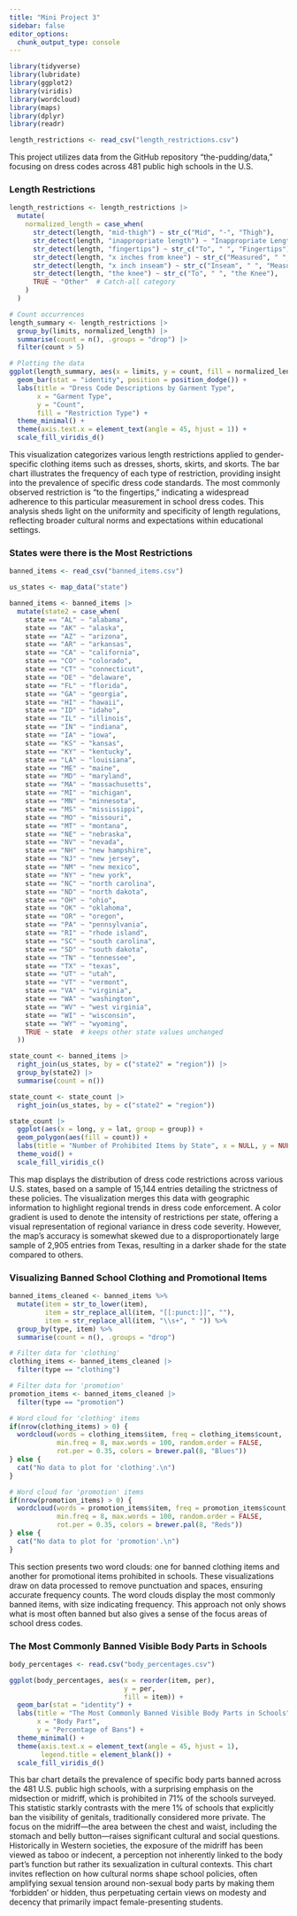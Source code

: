 ```yaml
---
title: "Mini Project 3"
sidebar: false
editor_options: 
  chunk_output_type: console
---
```


```r
library(tidyverse)
library(lubridate)
library(ggplot2)
library(viridis)
library(wordcloud)
library(maps)
library(dplyr)
library(readr)

length_restrictions <- read_csv("length_restrictions.csv")
```

This project utilizes data from the GitHub repository "the-pudding/data," focusing on dress codes across 481 public high schools in the U.S. 

### Length Restrictions

```r
length_restrictions <- length_restrictions |>
  mutate(
    normalized_length = case_when(
      str_detect(length, "mid-thigh") ~ str_c("Mid", "-", "Thigh"),
      str_detect(length, "inappropriate length") ~ "Inappropriate Length",
      str_detect(length, "fingertips") ~ str_c("To", " ", "Fingertips"),
      str_detect(length, "x inches from knee") ~ str_c("Measured", " ", "from Knee"),
      str_detect(length, "x inch inseam") ~ str_c("Inseam", " ", "Measurement"),
      str_detect(length, "the knee") ~ str_c("To", " ", "the Knee"),
      TRUE ~ "Other"  # Catch-all category
    )
  )

# Count occurrences
length_summary <- length_restrictions |>
  group_by(limits, normalized_length) |>
  summarise(count = n(), .groups = "drop") |>
  filter(count > 5)

# Plotting the data
ggplot(length_summary, aes(x = limits, y = count, fill = normalized_length)) +
  geom_bar(stat = "identity", position = position_dodge()) +
  labs(title = "Dress Code Descriptions by Garment Type",
       x = "Garment Type",
       y = "Count",
       fill = "Restriction Type") +
  theme_minimal() +
  theme(axis.text.x = element_text(angle = 45, hjust = 1)) +
  scale_fill_viridis_d()
```

This visualization categorizes various length restrictions applied to gender-specific clothing items such as dresses, shorts, skirts, and skorts. The bar chart illustrates the frequency of each type of restriction, providing insight into the prevalence of specific dress code standards. The most commonly observed restriction is "to the fingertips," indicating a widespread adherence to this particular measurement in school dress codes. This analysis sheds light on the uniformity and specificity of length regulations, reflecting broader cultural norms and expectations within educational settings.

### States were there is the Most Restrictions

```r
banned_items <- read_csv("banned_items.csv")

us_states <- map_data("state")

banned_items <- banned_items |>
  mutate(state2 = case_when(
    state == "AL" ~ "alabama",
    state == "AK" ~ "alaska",
    state == "AZ" ~ "arizona",
    state == "AR" ~ "arkansas",
    state == "CA" ~ "california",
    state == "CO" ~ "colorado",
    state == "CT" ~ "connecticut",
    state == "DE" ~ "delaware",
    state == "FL" ~ "florida",
    state == "GA" ~ "georgia",
    state == "HI" ~ "hawaii",
    state == "ID" ~ "idaho",
    state == "IL" ~ "illinois",
    state == "IN" ~ "indiana",
    state == "IA" ~ "iowa",
    state == "KS" ~ "kansas",
    state == "KY" ~ "kentucky",
    state == "LA" ~ "louisiana",
    state == "ME" ~ "maine",
    state == "MD" ~ "maryland",
    state == "MA" ~ "massachusetts",
    state == "MI" ~ "michigan",
    state == "MN" ~ "minnesota",
    state == "MS" ~ "mississippi",
    state == "MO" ~ "missouri",
    state == "MT" ~ "montana",
    state == "NE" ~ "nebraska",
    state == "NV" ~ "nevada",
    state == "NH" ~ "new hampshire",
    state == "NJ" ~ "new jersey",
    state == "NM" ~ "new mexico",
    state == "NY" ~ "new york",
    state == "NC" ~ "north carolina",
    state == "ND" ~ "north dakota",
    state == "OH" ~ "ohio",
    state == "OK" ~ "oklahoma",
    state == "OR" ~ "oregon",
    state == "PA" ~ "pennsylvania",
    state == "RI" ~ "rhode island",
    state == "SC" ~ "south carolina",
    state == "SD" ~ "south dakota",
    state == "TN" ~ "tennessee",
    state == "TX" ~ "texas",
    state == "UT" ~ "utah",
    state == "VT" ~ "vermont",
    state == "VA" ~ "virginia",
    state == "WA" ~ "washington",
    state == "WV" ~ "west virginia",
    state == "WI" ~ "wisconsin",
    state == "WY" ~ "wyoming",
    TRUE ~ state  # keeps other state values unchanged
  ))

```

```r
state_count <- banned_items |>
  right_join(us_states, by = c("state2" = "region")) |>
  group_by(state2) |>
  summarise(count = n())

state_count <- state_count |>
  right_join(us_states, by = c("state2" = "region"))

state_count |>
  ggplot(aes(x = long, y = lat, group = group)) +
  geom_polygon(aes(fill = count)) +
  labs(title = "Number of Prohibited Items by State", x = NULL, y = NULL) +
  theme_void() + 
  scale_fill_viridis_c()
```

This map displays the distribution of dress code restrictions across various U.S. states, based on a sample of 15,144 entries detailing the strictness of these policies. The visualization merges this data with geographic information to highlight regional trends in dress code enforcement. A color gradient is used to denote the intensity of restrictions per state, offering a visual representation of regional variance in dress code severity. However, the map's accuracy is somewhat skewed due to a disproportionately large sample of 2,905 entries from Texas, resulting in a darker shade for the state compared to others.

### Visualizing Banned School Clothing and Promotional Items

```r
banned_items_cleaned <- banned_items %>%
  mutate(item = str_to_lower(item),
         item = str_replace_all(item, "[[:punct:]]", ""),
         item = str_replace_all(item, "\\s+", " ")) %>%
  group_by(type, item) %>%
  summarise(count = n(), .groups = "drop")

# Filter data for 'clothing'
clothing_items <- banned_items_cleaned |>
  filter(type == "clothing")

# Filter data for 'promotion'
promotion_items <- banned_items_cleaned |>
  filter(type == "promotion")

# Word cloud for 'clothing' items
if(nrow(clothing_items) > 0) {
  wordcloud(words = clothing_items$item, freq = clothing_items$count,
            min.freq = 8, max.words = 100, random.order = FALSE,
            rot.per = 0.35, colors = brewer.pal(8, "Blues"))
} else {
  cat("No data to plot for 'clothing'.\n")
}

# Word cloud for 'promotion' items
if(nrow(promotion_items) > 0) {
  wordcloud(words = promotion_items$item, freq = promotion_items$count,
            min.freq = 8, max.words = 100, random.order = FALSE,
            rot.per = 0.35, colors = brewer.pal(8, "Reds"))
} else {
  cat("No data to plot for 'promotion'.\n")
}
```

This section presents two word clouds: one for banned clothing items and another for promotional items prohibited in schools. These visualizations draw on data processed to remove punctuation and spaces, ensuring accurate frequency counts. The word clouds display the most commonly banned items, with size indicating frequency. This approach not only shows what is most often banned but also gives a sense of the focus areas of school dress codes.

### The Most Commonly Banned Visible Body Parts in Schools

```r
body_percentages <- read.csv("body_percentages.csv")

ggplot(body_percentages, aes(x = reorder(item, per), 
                             y = per, 
                             fill = item)) +
  geom_bar(stat = "identity") +
  labs(title = "The Most Commonly Banned Visible Body Parts in Schools",
       x = "Body Part",
       y = "Percentage of Bans") +
  theme_minimal() +
  theme(axis.text.x = element_text(angle = 45, hjust = 1),
        legend.title = element_blank()) +
  scale_fill_viridis_d()
```

This bar chart details the prevalence of specific body parts banned across the 481 U.S. public high schools, with a surprising emphasis on the midsection or midriff, which is prohibited in 71% of the schools surveyed. This statistic starkly contrasts with the mere 1% of schools that explicitly ban the visibility of genitals, traditionally considered more private. The focus on the midriff—the area between the chest and waist, including the stomach and belly button—raises significant cultural and social questions. Historically in Western societies, the exposure of the midriff has been viewed as taboo or indecent, a perception not inherently linked to the body part's function but rather its sexualization in cultural contexts. This chart invites reflection on how cultural norms shape school policies, often amplifying sexual tension around non-sexual body parts by making them 'forbidden' or hidden, thus perpetuating certain views on modesty and decency that primarily impact female-presenting students.
